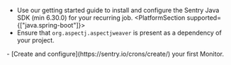- Use our <PlatformLink to="/">getting started</PlatformLink> guide to install and configure the Sentry Java SDK (min 6.30.0) for your recurring job.
<PlatformSection supported={["java.spring-boot"]}>
- Ensure that `org.aspectj.aspectjweaver` is present as a dependency of your project.
</PlatformSection>
- [Create and configure](https://sentry.io/crons/create/) your first Monitor.

